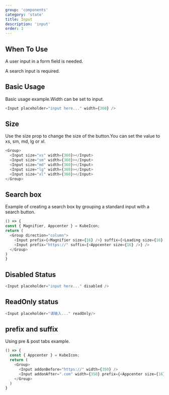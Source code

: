 ```yaml
---
group: 'components'
category: 'state'
title: Input
description: 'input'
order: 1
---
```


## When To Use

A user input in a form field is needed.

A search input is required.

## Basic Usage

Basic usage example.Width can be set to input.

```js live=true
<Input placeholder="input here..." width={360} />
```

## Size

Use the size prop to change the size of the button.You can set the value to xs, sm, md, lg or xl.

```js live=true
<Group>
  <Input size="xs" width={360}></Input>
  <Input size="sm" width={360}></Input>
  <Input size="md" width={360}></Input>
  <Input size="lg" width={360}></Input>
  <Input size="xl" width={360}></Input>
</Group>
```

## Search box

Example of creating a search box by grouping a standard input with a search button.

```js live=true
() => {
const { Magnifier, Appcenter } = KubeIcon;
return (
  <Group direction="column">
    <Input prefix={<Magnifier size={16} />} suffix={<Loading size={16} />} />
    <Input prefix="https://" suffix={<Appcenter size={16} />} />
  </Group>
)
}
```

## Disabled Status

```js live=true
<Input placeholder="input here..." disabled />
```

## ReadOnly status

```js live=true
<Input placeholder="请输入..." readOnly/>
```

## prefix and suffix

Using pre & post tabs example.

```js live=true
() => {
  const { Appcenter } = KubeIcon;
  return (
    <Group>
      <Input addonBefore="https://" width={350} />
      <Input addonAfter=".com" width={350} prefix={<Appcenter size={16} />} />
    </Group>
  )
}
```
